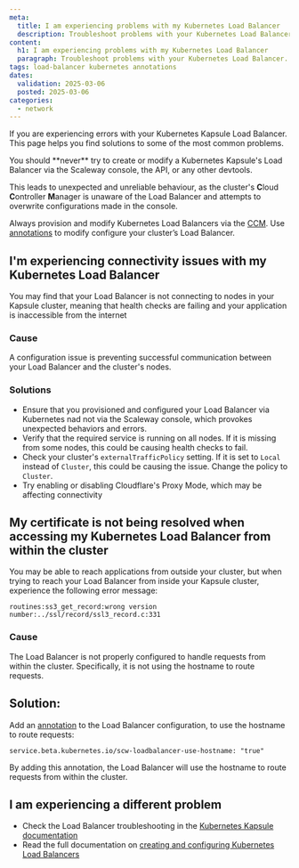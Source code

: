 ```yaml
---
meta:
  title: I am experiencing problems with my Kubernetes Load Balancer
  description: Troubleshoot problems with your Kubernetes Load Balancer. Discover the solutions to common errors, and get your Load Balancer service back up and running.
content:
  h1: I am experiencing problems with my Kubernetes Load Balancer
  paragraph: Troubleshoot problems with your Kubernetes Load Balancer. Discover the solutions to common errors, and get your Load Balancer service back up and running.
tags: load-balancer kubernetes annotations
dates:
  validation: 2025-03-06
  posted: 2025-03-06
categories:
  - network
---
```


If you are experiencing errors with your Kubernetes Kapsule Load Balancer. This page helps you find solutions to some of the most common problems.

<Message type="important">
You should **never** try to create or modify a Kubernetes Kapsule's Load Balancer via the Scaleway console, the API, or any other devtools.

This leads to unexpected and unreliable behaviour, as the cluster's **C**loud **C**ontroller **M**anager is unaware of the Load Balancer and attempts to overwrite configurations made in the console.

Always provision and modify Kubernetes Load Balancers via the [CCM](/kubernetes/reference-content/kubernetes-load-balancer/#creating-a-load-balancer-for-your-cluster-overview). Use [annotations](/kubernetes/reference-content/kubernetes-load-balancer/#defining-your-load-balancers-configuration-via-annotations) to modify configure your cluster’s Load Balancer.
</Message>

## I'm experiencing connectivity issues with my Kubernetes Load Balancer

You may find that your Load Balancer is not connecting to nodes in your Kapsule cluster, meaning that health checks are failing and your application is inaccessible from the internet

### Cause

A configuration issue is preventing successful communication between your Load Balancer and the cluster's nodes.

### Solutions

- Ensure that you provisioned and configured your Load Balancer via Kubernetes nad not via the Scaleway console, which provokes unexpected behaviors and errors.
- Verify that the required service is running on all nodes. If it is missing from some nodes, this could be causing health checks to fail.
- Check  your cluster's `externalTrafficPolicy` setting. If it is set to `Local` instead of `Cluster`, this could be causing the issue. Change the policy to `Cluster`.
- Try enabling or disabling Cloudflare's Proxy Mode, which may be affecting connectivity


## My certificate is not being resolved when accessing my Kubernetes Load Balancer from within the cluster

You may be able to reach applications from outside your cluster, but when trying to reach your Load Balancer from inside your Kapsule cluster, experience the following error message:

```
routines:ss3_get_record:wrong version number:../ssl/record/ssl3_record.c:331
```

### Cause

The Load Balancer is not properly configured to handle requests from within the cluster. Specifically, it is not using the hostname to route requests.

## Solution:

Add an [annotation](/kubernetes/reference-content/kubernetes-load-balancer/#defining-your-load-balancers-configuration-via-annotations) to the Load Balancer configuration, to use the hostname to route requests: 

```
service.beta.kubernetes.io/scw-loadbalancer-use-hostname: "true" 
```

By adding this annotation, the Load Balancer will use the hostname to route requests from within the cluster. 

## I am experiencing a different problem

- Check the Load Balancer troubleshooting in the [Kubernetes Kapsule documentation](/kubernetes/reference-content/kubernetes-load-balancer/#troubleshooting-kubernetes-load-balancers)
- Read the full documentation on [creating and configuring Kubernetes Load Balancers](/kubernetes/reference-content/kubernetes-load-balancer/)
